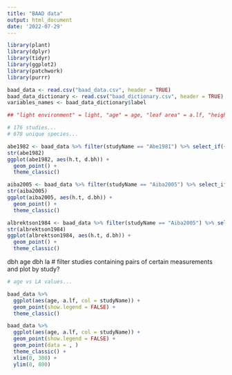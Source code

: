 ```yaml
---
title: "BAAD data"
output: html_document
date: '2022-07-29'
---
```


```r
library(plant)
library(dplyr)
library(tidyr)
library(ggplot2)
library(patchwork)
library(purrr)
```


```r

baad_data <- read.csv("baad_data.csv", header = TRUE)
baad_data_dictionary <- read.csv("baad_dictionary.csv", header = TRUE)
variables_names <- baad_data_dictionary$label

## "light environment" = light, "age" = age, "leaf area" = a.lf, "height" = h.t, "stem area at base/breast height/crown base" = a.stba/a.stbh/a.stbc, "dbh" = d.bh, "leaf mass" = m.lf, "total mass" = m.to, "wood density" = r.st, "leaf mass per area" = ma.ilf, "aboveground mass" = m.so, "leaf [nitrogen]" = n.lf

# 176 studies...
# 678 unique species...

abe1982 <- baad_data %>% filter(studyName == "Abe1981") %>% select_if(~ !any(is.na(.)))
str(abe1982)
ggplot(abe1982, aes(h.t, d.bh)) +
  geom_point() +
  theme_classic()

aiba2005 <- baad_data %>% filter(studyName == "Aiba2005") %>% select_if(~ !any(is.na(.)))
str(aiba2005)
ggplot(aiba2005, aes(h.t, d.bh)) +
  geom_point() +
  theme_classic()

albrektson1984 <- baad_data %>% filter(studyName == "Aiba2005") %>% select_if(~ !any(is.na(.)))
str(albrektson1984)
ggplot(albrektson1984, aes(h.t, d.bh)) +
  geom_point() +
  theme_classic()
```
dbh age
dbh la
# filter studies containing pairs of certain measurements and plot by study?
```r
# age vs LA values...

baad_data %>%
  ggplot(aes(age, a.lf, col = studyName)) +
  geom_point(show.legend = FALSE) +
  theme_classic()

baad_data %>%
  ggplot(aes(age, a.lf, col = studyName)) +
  geom_point(show.legend = FALSE) +
  geom_point(data = , )
  theme_classic() +
  xlim(0, 300) +
  ylim(0, 800)
```


